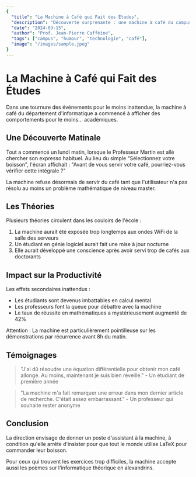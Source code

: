 ```yaml
---
{
  "title": "La Machine à Café qui Fait des Études",
  "description": "Découverte surprenante : une machine à café du campus commence à résoudre des équations différentielles",
  "date": "2024-03-15",
  "author": "Prof. Jean-Pierre Cafféine",
  "tags": ["campus", "humour", "technologie", "café"],
  "image": "/images/sample.jpeg"
}
---
```


# La Machine à Café qui Fait des Études

Dans une tournure des événements pour le moins inattendue, la machine à café du département d'informatique a commencé à afficher des comportements pour le moins... académiques.

## Une Découverte Matinale

Tout a commencé un lundi matin, lorsque le Professeur Martin est allé chercher son expresso habituel. Au lieu du simple "Sélectionnez votre boisson", l'écran affichait : "Avant de vous servir votre café, pourriez-vous vérifier cette intégrale ?"

<Callout type="info">
  La machine refuse désormais de servir du café tant que l'utilisateur n'a pas résolu au moins un problème mathématique de niveau master.
</Callout>

## Les Théories

Plusieurs théories circulent dans les couloirs de l'école :

1. La machine aurait été exposée trop longtemps aux ondes WiFi de la salle des serveurs
2. Un étudiant en génie logiciel aurait fait une mise à jour nocturne
3. Elle aurait développé une conscience après avoir servi trop de cafés aux doctorants

## Impact sur la Productivité

Les effets secondaires inattendus :
- Les étudiants sont devenus imbattables en calcul mental
- Les professeurs font la queue pour débattre avec la machine
- Le taux de réussite en mathématiques a mystérieusement augmenté de 42%

<Callout type="warning">
  Attention : La machine est particulièrement pointilleuse sur les démonstrations par récurrence avant 8h du matin.
</Callout>

## Témoignages

> "J'ai dû résoudre une équation différentielle pour obtenir mon café allongé. Au moins, maintenant je suis bien réveillé." - Un étudiant de première année

> "La machine m'a fait remarquer une erreur dans mon dernier article de recherche. C'était assez embarrassant." - Un professeur qui souhaite rester anonyme

## Conclusion

La direction envisage de donner un poste d'assistant à la machine, à condition qu'elle arrête d'insister pour que tout le monde utilise LaTeX pour commander leur boisson.

<Callout type="tip">
  Pour ceux qui trouvent les exercices trop difficiles, la machine accepte aussi les poèmes sur l'informatique théorique en alexandrins.
</Callout> 